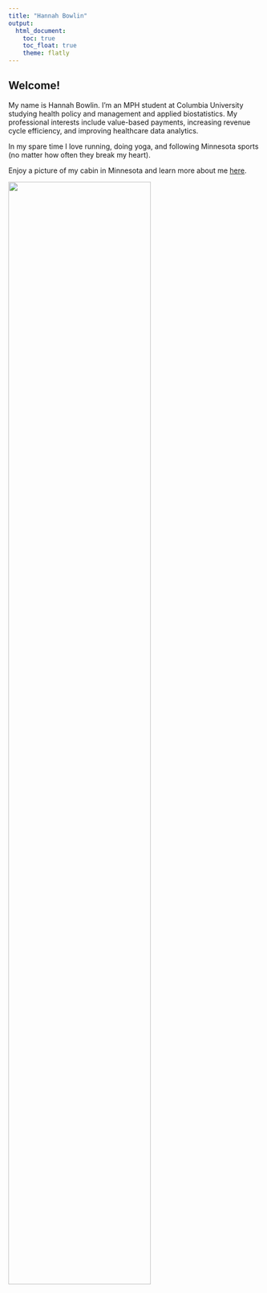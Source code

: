 ```yaml
---
title: "Hannah Bowlin"
output: 
  html_document:
    toc: true
    toc_float: true
    theme: flatly
---
```


## Welcome! 

My name is Hannah Bowlin. I'm an MPH student at Columbia University studying health policy and management and applied biostatistics. My professional interests include value-based payments, increasing revenue cycle efficiency, and improving healthcare data analytics. 

In my spare time I love running, doing yoga, and following Minnesota sports (no matter how often they break my heart). 

Enjoy a picture of my cabin in Minnesota and learn more about me [here](about.html).


<img src="images/cabin.jpeg" style="width:75%">














